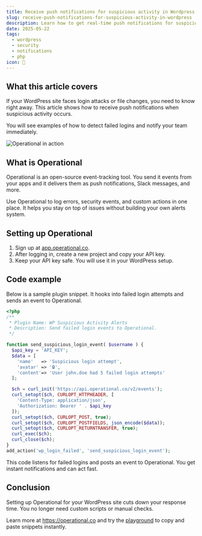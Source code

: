 ```yaml
---
title: Receive push notifications for suspicious activity in Wordpress
slug: receive-push-notifications-for-suspicious-activity-in-wordpress
description: Learn how to get real-time push notifications for suspicious WordPress site activities using Operational's event-tracking API.
date: 2025-05-22
tags:
  - wordpress
  - security
  - notifications
  - php
icon: 🚨
---
```


## What this article covers

If your WordPress site faces login attacks or file changes, you need to know right away. This article shows how to receive push notifications when suspicious activity occurs.

You will see examples of how to detect failed logins and notify your team immediately.

![Operational in action](https://operational.co/images/pitch/ops_insitu.jpg)

## What is Operational

Operational is an open-source event-tracking tool. You send it events from your apps and it delivers them as push notifications, Slack messages, and more.

Use Operational to log errors, security events, and custom actions in one place. It helps you stay on top of issues without building your own alerts system.

## Setting up Operational

1. Sign up at [app.operational.co](https://app.operational.co).
2. After logging in, create a new project and copy your API key.
3. Keep your API key safe. You will use it in your WordPress setup.

## Code example

Below is a sample plugin snippet. It hooks into failed login attempts and sends an event to Operational.

```php
<?php
/**
 * Plugin Name: WP Suspicious Activity Alerts
 * Description: Send failed login events to Operational.
 */

function send_suspicious_login_event( $username ) {
  $api_key = 'API_KEY';
  $data = [
    'name'   => 'Suspicious login attempt',
    'avatar' => '🔒',
    'content'=> 'User john.doe had 5 failed login attempts'
  ];

  $ch = curl_init('https://api.operational.co/v2/events');
  curl_setopt($ch, CURLOPT_HTTPHEADER, [
    'Content-Type: application/json',
    'Authorization: Bearer ' . $api_key
  ]);
  curl_setopt($ch, CURLOPT_POST, true);
  curl_setopt($ch, CURLOPT_POSTFIELDS, json_encode($data));
  curl_setopt($ch, CURLOPT_RETURNTRANSFER, true);
  curl_exec($ch);
  curl_close($ch);
}
add_action('wp_login_failed', 'send_suspicious_login_event');
```

This code listens for failed logins and posts an event to Operational. You get instant notifications and can act fast.

## Conclusion

Setting up Operational for your WordPress site cuts down your response time. You no longer need custom scripts or manual checks.

Learn more at https://operational.co and try the [playground](https://operational.co/playground) to copy and paste snippets instantly.